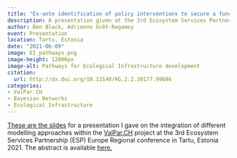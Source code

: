 ```yaml
---
title: "Ex-ante identification of policy interventions to secure a functioning ecological infrastructure: A participatory Bayesian Network approach in Switzerland"
description: A presentation given at the 3rd Ecosystem Services Partnership Europe Regional conference in Tartu, Estonia
author: Ben Black, Adrienne Grêt-Regamey
event: Presentation
location: Tartu, Estonia
date: "2021-06-09"
image: EI_pathways.png
image-height: 12000px
image-alt: Pathways for Ecological Infrastructure development
citation:
  url: http://dx.doi.org/10.13140/RG.2.2.30177.99686
categories:
- ValPar.CH
- Bayesian Networks
- Ecological Infrastructure
---
```


[These are the slides](ESP_EU_2021_T5_BBlack.pdf) for a presentation I gave on the integration of different modelling approaches within the [ValPar.CH](https://valpar.ch/index_en.php?page=home_en) project at the 3rd Ecosystem Services Partnership (ESP) Europe Regional conference in Tartu, Estonia 2021. The abstract is available [here.](http://dx.doi.org/10.13140/RG.2.2.30177.99686)
